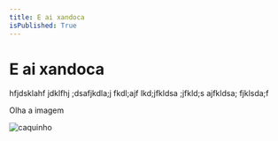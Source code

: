 ```yaml
---
title: E ai xandoca
isPublished: True
---
```



# E ai xandoca

hfjdsklahf jdklfhj ;dsafjkdla;j fkdl;ajf lkd;jfkldsa ;jfkld;s ajfkldsa; fjklsda;f

Olha a imagem

![caquinho](https://live.staticflickr.com/1112/5113422217_94be6980eb_b.jpg)